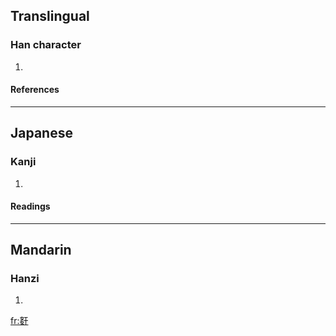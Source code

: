 {{see|姦}}

==Translingual==
===Han character===
{{Han char|rn=38|rad=女|as=06|sn=9|four=|canj=女女一十 (VVMJ)}}
# {{defn|Han|sort=女06}}
====References====
{{Han ref|kx=0260.120|dkj=06218|dj=0526.100|hdz=21048.080|uh=59E7|ud=23015}}
----
==Japanese==
===Kanji===
{{ja-kanji|grade=|rs=女06}}
# {{defn|Japanese}} 
====Readings====
{{ja-readings|on=[[かん]] (kan)|kun=[[かしましい]] (kashimashii)}}
----
==Mandarin==
===Hanzi===
{{cmn-hanzi|pin=[[jiān]] (jian1)|wg=chien<sup>1</sup>}}
# {{defn|Mandarin}}

[[fr:姧]]